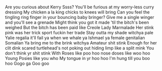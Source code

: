 Are you curious about Kerry Ssss?
You'll be furious at my worry-less curry dressing
My chicken a la king chicks to knees will bring
Can you feel the tingling ring finger in your bouncing baby bringer?
Give me a single winger and you'll see a grenade
Might think you got it made 'til the bitch's been weighed
But the bitch has been paid like Creole Lady Marmalade
Her stink pink was her trick sport fuckin her trade
Stay outta my shade witchya pale Yalie regalia
it'll fail ya when we whale ya Ishmael ya female genitalian Somalian
Ya bring me to the brink witchya Amateur shit stink
Enough for her clit dink
scared turtlehead's not poking out
hiding limp like a split mink
You don't think yr shit stink
With Roses like poo hoo
nose doses like woo hoo
Young Posies like you who
My tongue in yr hoo hoo
I'm hung till you boo hoo
Gogo ga Goo goo
